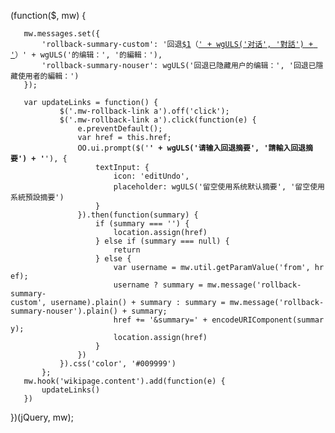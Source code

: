 (function($, mw) {
	mw.messages.set({
		'rollback-summary-custom': '回退[[Special:Contributions/$1|$1]]（[[User_talk:$1|' + wgULS('对话', '對話') + ']]）' + wgULS('的编辑：', '的編輯：'),
		'rollback-summary-nouser': wgULS('回退已隐藏用户的编辑：', '回退已隱藏使用者的編輯：')
	});

	var updateLinks = function() {
			$('.mw-rollback-link a').off('click');
			$('.mw-rollback-link a').click(function(e) {
				e.preventDefault();
				var href = this.href;
				OO.ui.prompt($('<b>' + wgULS('请输入回退摘要', '請輸入回退摘要') + '</b>'), {
					textInput: {
						icon: 'editUndo',
						placeholder: wgULS('留空使用系统默认摘要', '留空使用系統預設摘要')
					}
				}).then(function(summary) {
					if (summary === '') {
						location.assign(href)
					} else if (summary === null) {
						return
					} else {
						var username = mw.util.getParamValue('from', href);
						username ? summary = mw.message('rollback-summary-custom', username).plain() + summary : summary = mw.message('rollback-summary-nouser').plain() + summary;
						href += '&summary=' + encodeURIComponent(summary);
						location.assign(href)
					}
				})
			}).css('color', '#009999')
		};
	mw.hook('wikipage.content').add(function(e) {
		updateLinks()
	})
})(jQuery, mw);